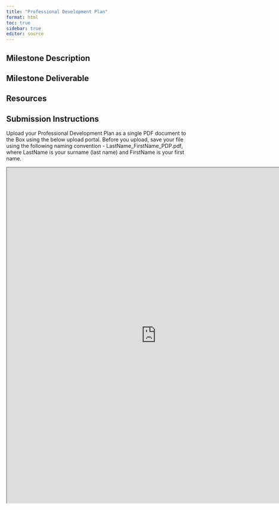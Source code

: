 ```yaml
---
title: "Professional Development Plan"
format: html
toc: true
sidebar: true
editor: source
---
```


## Milestone Description

## Milestone Deliverable

## Resources

## Submission Instructions

Upload your Professional Development Plan as a single PDF document to the Box using the below upload portal. Before you upload, save your file using the following naming convention -  LastName_FirstName_PDP.pdf, where LastName is your surname (last name) and FirstName is your first name.

<iframe src="https://uofi.app.box.com/f/d986725d97864957aaa1b54b320bbe8b" height="900" width="800"></iframe>